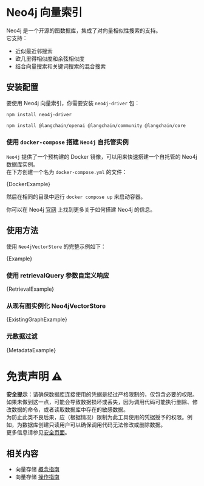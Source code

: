 # Neo4j 向量索引

Neo4j 是一个开源的图数据库，集成了对向量相似性搜索的支持。  
它支持：

- 近似最近邻搜索
- 欧几里得相似度和余弦相似度
- 结合向量搜索和关键词搜索的混合搜索

## 安装配置

要使用 Neo4j 向量索引，你需要安装 `neo4j-driver` 包：

```bash npm2yarn
npm install neo4j-driver
```


<IntegrationInstallTooltip></IntegrationInstallTooltip>

```bash npm2yarn
npm install @langchain/openai @langchain/community @langchain/core
```

### 使用 `docker-compose` 搭建 `Neo4j` 自托管实例

`Neo4j` 提供了一个预构建的 Docker 镜像，可以用来快速搭建一个自托管的 Neo4j 数据库实例。  
在下方创建一个名为 `docker-compose.yml` 的文件：


<CodeBlock language="yml" name="docker-compose.yml">
  {DockerExample}
</CodeBlock>

然后在相同的目录中运行 `docker compose up` 来启动容器。

你可以在 Neo4j [官网](https://neo4j.com/docs/operations-manual/current/installation/) 上找到更多关于如何搭建 Neo4j 的信息。

## 使用方法


使用 `Neo4jVectorStore` 的完整示例如下：

<CodeBlock language="typescript">{Example}</CodeBlock>

### 使用 retrievalQuery 参数自定义响应


<CodeBlock language="typescript">{RetrievalExample}</CodeBlock>

### 从现有图实例化 Neo4jVectorStore


<CodeBlock language="typescript">{ExistingGraphExample}</CodeBlock>

### 元数据过滤


<CodeBlock language="typescript">{MetadataExample}</CodeBlock>

# 免责声明 ⚠️

**安全提示**：请确保数据库连接使用的凭据是经过严格限制的，仅包含必要的权限。  
如果未做到这一点，可能会导致数据损坏或丢失，因为调用代码可能执行删除、修改数据的命令，或者读取数据库中存在的敏感数据。  
为防止此类不良后果，应（根据情况）限制为此工具使用的凭据授予的权限。例如，为数据库创建只读用户可以确保调用代码无法修改或删除数据。  
更多信息请参见[安全页面](/docs/security)。

## 相关内容

- 向量存储 [概念指南](/docs/concepts/#vectorstores)
- 向量存储 [操作指南](/docs/how_to/#vectorstores)